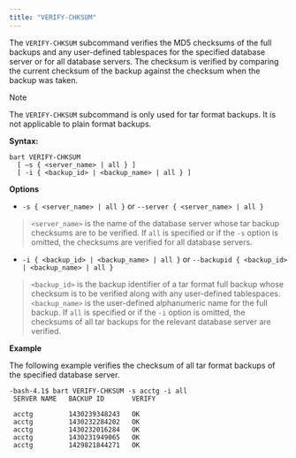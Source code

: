 ```yaml
---
title: "VERIFY-CHKSUM"
---
```


<div id="verify_chksum" class="registered_link"></div>

The `VERIFY-CHKSUM` subcommand verifies the MD5 checksums of the full backups and any user-defined tablespaces for the specified database server or for all database servers. The checksum is verified by comparing the current checksum of the backup against the checksum when the backup was taken.

<div class="note">

<div class="title">

Note

</div>

The `VERIFY-CHKSUM` subcommand is only used for tar format backups. It is not applicable to plain format backups.

</div>

**Syntax:**

```
bart VERIFY-CHKSUM
  [ –s { <server_name> | all } ]
  [ -i { <backup_id> | <backup_name> | all } ]
```

**Options**

-   `-s { <server_name> | all }` or `--server { <server_name> | all }`

> `<server_name>` is the name of the database server whose tar backup checksums are to be verified. If `all` is specified or if the `-s` option is omitted, the checksums are verified for all database servers.

-   `-i { <backup_id> | <backup_name> | all }` or `--backupid { <backup_id> | <backup_name> | all }`

> `<backup_id>` is the backup identifier of a tar format full backup whose checksum is to be verified along with any user-defined tablespaces. `<backup_name>` is the user-defined alphanumeric name for the full backup. If `all` is specified or if the `-i` option is omitted, the checksums of all tar backups for the relevant database server are verified.

**Example**

The following example verifies the checksum of all tar format backups of the specified database server.

```
-bash-4.1$ bart VERIFY-CHKSUM -s acctg -i all
 SERVER NAME   BACKUP ID       VERIFY

 acctg         1430239348243   OK
 acctg         1430232284202   OK
 acctg         1430232016284   OK
 acctg         1430231949065   OK
 acctg         1429821844271   OK
```
